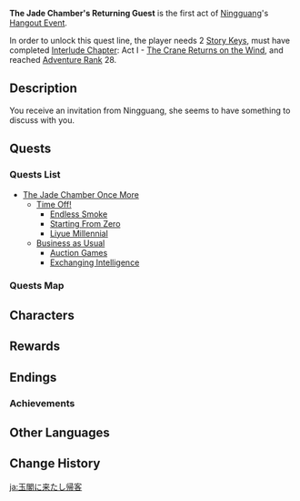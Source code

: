 {{Act Infobox
|image          = Story Card Hangout Ningguang.png
|type           = Hangout
|actNum         = I
|character      = Ningguang
|ARReq          = 28
|archonQuestReq = [[Interlude Chapter]]: Act I - [[The Crane Returns on the Wind]]
|keyReq         = 2
}}
'''The Jade Chamber's Returning Guest ''' is the first act of [[Ningguang]]'s [[Hangout Event]].

In order to unlock this quest line, the player needs 2 [[Story Key]]s, must have completed [[Interlude Chapter]]: Act I - [[The Crane Returns on the Wind]], and reached [[Adventure Rank]] 28.

==Description==
You receive an invitation from Ningguang, she seems to have something to discuss with you.
==Quests==
===Quests List===
* [[The Jade Chamber Once More]]
** [[Time Off!]]
*** [[Endless Smoke]]
*** [[Starting From Zero]]
*** [[Liyue Millennial]]
** [[Business as Usual]]
*** [[Auction Games]]
*** [[Exchanging Intelligence]]
{{clr}}
===Quests Map===
{{Map:The Jade Chamber's Returning Guest}}

==Characters==
{{Character Appearances|type=Hangout Event}}

==Rewards==
{{Hangout Event Rewards
|1 hangout memory = {{Card|Adventure EXP|100}}<!--
------------------->{{Card|Primogem|20}}<!--
------------------->{{Card|Guide to Prosperity|3}}
|2 hangout memory = {{Card|Adventure EXP|100}}<!--
------------------->{{Card|Hero's Wit|5}}<!--
------------------->{{Card|Prithiva Topaz Fragment|3|3}}
|3 hangout memory = {{Card|Adventure EXP|100}}<!--
------------------->{{Card|Primogem|20}}<!--
------------------->{{Card|Qiankun Mora Meat|5|1}}
|4 hangout memory = {{Card|Adventure EXP|100}}<!--
------------------->{{Card|Hero's Wit|5}}<!--
------------------->{{Card|Prithiva Topaz Fragment|3}}
|5 hangout memory = {{Card|Adventure EXP|100}}<!--
------------------->{{Card|Primogem|20}}<!--
------------------->{{Card|Guide to Prosperity|3}}
}}

==Endings==
{{Hangout Event Endings
|character    = Ningguang
|act          = 1
|ending1      = While the View Remains Good
|ending1_text = Time flies and the good years slip away easily. But the name "Ningguang" will remain a symbol for generations to come.
|ending2      = The Weight of a Collection
|ending2_text = None of the items that were offered up during that decisive battle shall be lost, no matter how small.
|ending3      = Unchanging Will
|ending3_text = Through countless melancholy moments, the clouds are now at last clear. Gazing ahead, she will surely make the right decisions.
|ending4      = Fortunes Shared
|ending4_text = After a short rest, it is time once more to convert your previous efforts into future motivation.
|ending5      = Feint and Riposte
|ending5_text = No one wants to have to go up against Ningguang...
}}

===Achievements===
{{Achievement Topic Table|quest=The Jade Chamber's Returning Guest|requirements=1}}

==Other Languages==
{{Other Languages
|en      = The Jade Chamber's Returning Guest
|zhs     = 玉阁归客至
|zhs_rm  = Yùgé Guīkè Zhì
|zht     = 玉閣歸客至
|zht_rm  = Yùgé Guīkè Zhì
|zh_tl   = Arrival of the Jade Chamber's Return Guest
|ja      = 玉閣に来たし帰客
|ja_rm   = Gyoku-kaku ni Kitashi Kikiyaku{{Assumed}}
|ja_tl   = The Jade Chamber's Returning Guest
|ko      = 옥각으로 돌아온 손님
|ko_rm   = Okgak-euro Dora'on Sonnim
|ko_tl   = The Guest Returned to Jade Chamber
|es      = Otra invitación a la Cámara de Jade
|es_tl   = Another Invitation to the Jade Chamber
|fr      = De retour dans la Chambre de Jade
|fr_tl   = Back in the Jade Chamber
|ru      = Гость Нефритового дворца
|ru_tl   = Guest of the Jade Castle
|th      = แขกผู้กลับมาเยือน Jade Chamber
|th_rm   = 
|th_tl   = 
|vi      = Khách Xưa Của Ngọc Các
|vi_tl   = 
|de      = Gast des Jadegemachs
|de_tl   = Gast of the Jade Chamber
|id      = Bertamu Lagi ke Jade Chamber
|id_tl   = Returning Guest on the Jade Chamber
|pt      = Regresso à Camara de Jade
|pt_tl   = 
|tr      = Yeşim Konak'a Geri Gelen Ziyaretçi
|tr_tl   = 
|it      = Ritorno alla Dimora di giada
|it_tl   = 
}}

==Change History==
{{Change History|2.4}}

[[ja:玉閣に来たし帰客]]